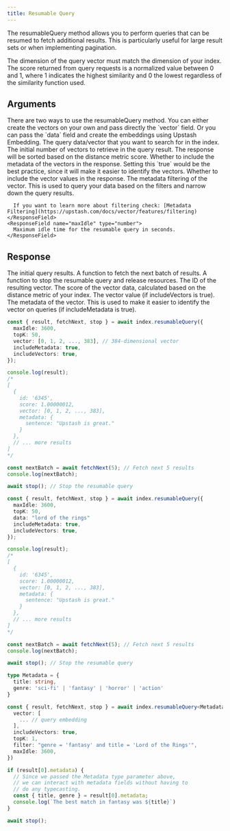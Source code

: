 ```yaml
---
title: Resumable Query
---
```


The resumableQuery method allows you to perform queries that can be resumed to fetch additional results. This is particularly useful for large result sets or when implementing pagination.

<Note>
  The dimension of the query vector must match the dimension of your index.
</Note>

<Note>
  The score returned from query requests is a normalized value between 0 and 1,
  where 1 indicates the highest similarity and 0 the lowest regardless of the
  similarity function used.
</Note>

## Arguments

<ResponseField name="Payload" type="ResumableQueryOptions" required>
  <Expandable defaultOpen="true">
    <ResponseField name="vector | data" type="number[] | string" required>
      <Note>
        There are two ways to use the resumableQuery method. You can either create the vectors on your own and pass directly the `vector` field. Or you can pass the `data` field and create the embeddings using Upstash Embedding. 
      </Note>
      The query data/vector that you want to search for in the index.
    </ResponseField>
    <ResponseField name="topK" type="number" required>
      The initial number of vectors to retrieve in the query result. The response will be sorted based on the distance metric score.
    </ResponseField>
    <ResponseField name="includeMetadata" type="boolean">
      Whether to include the metadata of the vectors in the response. Setting
      this `true` would be the best practice, since it will make it easier to
      identify the vectors.
    </ResponseField>
    <ResponseField name="includeVectors" type="boolean">
      Whether to include the vector values in the response.
    </ResponseField>
    <ResponseField name="filter" type="string">
      The metadata filtering of the vector. This is used to query your data based on the filters and narrow down the query results.

      If you want to learn more about filtering check: [Metadata Filtering](https://upstash.com/docs/vector/features/filtering)
    </ResponseField>
    <ResponseField name="maxIdle" type="number">
      Maximum idle time for the resumable query in seconds.
    </ResponseField>

  </Expandable>
</ResponseField>

## Response

<ResponseField name="ResumableQueryResponse" type="Object" required>
  <Expandable defaultOpen="true">
    <ResponseField name="result" type="Vector[]" required>
      The initial query results.
    </ResponseField>
    <ResponseField
      name="fetchNext"
      type="(additionalK: number) => Promise<Vector[]>"
      required
    >
      A function to fetch the next batch of results.
    </ResponseField>
    <ResponseField name="stop" type="() => Promise<string>" required>
      A function to stop the resumable query and release resources.
    </ResponseField>
  </Expandable>
</ResponseField>

<ResponseField name="Vector" type="Object">
  <Expandable defaultOpen="true">
    <ResponseField name="id" type="string | number" required>
      The ID of the resulting vector.
    </ResponseField>
    <ResponseField name="score" type="number" required>
      The score of the vector data, calculated based on the distance metric of
      your index.
    </ResponseField>
    <ResponseField name="vector" type="number[]">
      The vector value (if includeVectors is true).
    </ResponseField>
    <ResponseField name="metadata" type="Record<string, unknown>">
      The metadata of the vector. This is used to make it easier to identify the
      vector on queries (if includeMetadata is true).
    </ResponseField>
  </Expandable>
</ResponseField>

<RequestExample>

```typescript with Vector
const { result, fetchNext, stop } = await index.resumableQuery({
  maxIdle: 3600,
  topK: 50,
  vector: [0, 1, 2, ..., 383], // 384-dimensional vector
  includeMetadata: true,
  includeVectors: true,
});

console.log(result);
/*
[
  {
    id: '6345',
    score: 1.00000012,
    vector: [0, 1, 2, ..., 383],
    metadata: {
      sentence: "Upstash is great."
    }
  },
  // ... more results
]
*/

const nextBatch = await fetchNext(5); // Fetch next 5 results
console.log(nextBatch);

await stop(); // Stop the resumable query
```

```typescript with Data
const { result, fetchNext, stop } = await index.resumableQuery({
  maxIdle: 3600,
  topK: 50,
  data: "lord of the rings"
  includeMetadata: true,
  includeVectors: true,
});

console.log(result);
/*
[
  {
    id: '6345',
    score: 1.00000012,
    vector: [0, 1, 2, ..., 383],
    metadata: {
      sentence: "Upstash is great."
    }
  },
  // ... more results
]
*/

const nextBatch = await fetchNext(5); // Fetch next 5 results
console.log(nextBatch);

await stop(); // Stop the resumable query
```

```typescript with Metadata Type
type Metadata = {
  title: string,
  genre: 'sci-fi' | 'fantasy' | 'horror' | 'action'
}

const { result, fetchNext, stop } = await index.resumableQuery<Metadata>({
  vector: [
    ... // query embedding
  ],
  includeVectors: true,
  topK: 1,
  filter: "genre = 'fantasy' and title = 'Lord of the Rings'",
  maxIdle: 3600,
})

if (result[0].metadata) {
  // Since we passed the Metadata type parameter above,
  // we can interact with metadata fields without having to
  // do any typecasting.
  const { title, genre } = result[0].metadata;
  console.log(`The best match in fantasy was ${title}`)
}

await stop();
```

</RequestExample>
